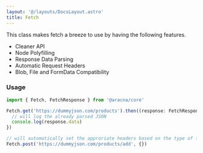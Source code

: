 ```yaml
---
layout: '@/layouts/DocsLayout.astro'
title: Fetch
---
```


This class makes fetch a breeze to use by having the following features.

- Cleaner API
- Node Polyfilling
- Response Data Parsing
- Automatic Request Headers
- Blob, File and FormData Compatibility

### Usage

```ts
import { Fetch, FetchResponse } from '@aracna/core'

Fetch.get('https://dummyjson.com/products').then((response: FetchResponse) => {
  // will log the already parsed JSON
  console.log(response.data)
})

// will automatically set the approriate headers based on the type of the body, in this case a JSON
Fetch.post('https://dummyjson.com/products/add', {})
```
